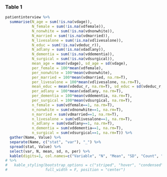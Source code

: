 
### Table 1

```r
patientinterview %>%
  summarise(N_age = sum(!is.na(vdage)),
            N_female = sum(!is.na(vdfemale)),
            N_nonwhite = sum(!is.na(vdnonwhite)),
            N_married = sum(!is.na(vdmarried)),
            N_livesalone = sum(!is.na(vdlivesalone)),
            N_educ = sum(!is.na(vdeduc_r)),
            N_adlany = sum(!is.na(vdadlany)),
            N_dementia = sum(!is.na(vddementia)),
            N_surgical = sum(!is.na(vdsurgical)),
            mean_age = mean(vdage), sd_age = sd(vdage),
            per_female = 100*mean(vdfemale), 
            per_nonwhite = 100*mean(vdnonwhite),
            per_married = 100*mean(vdmarried, na.rm=T),
            per_livesalone = 100*mean(vdlivesalone, na.rm=T),
            mean_educ = mean(vdeduc_r, na.rm=T), sd_educ = sd(vdeduc_r, na.rm=T), 
            per_adlany = 100*mean(vdadlany, na.rm=T),
            per_dementia = 100*mean(vddementia, na.rm=T),
            per_surgical = 100*mean(vdsurgical, na.rm=T),
            n_female = sum(vdfemale==1, na.rm=T),
            n_nonwhite = sum(vdnonwhite==1, na.rm=T),
            n_married = sum(vdmarried==1, na.rm=T),
            n_livesalone = sum(vdlivesalone==1, na.rm=T),
            n_adlany = sum(vdadlany==1, na.rm=T),
            n_dementia = sum(vddementia==1, na.rm=T),
            n_surgical = sum(vdsurgical==1, na.rm=T)) %>%
  gather(Name, Value) %>%
  separate(Name, c("stat", "var"), "_") %>%
  spread(stat, Value) %>%
  select(var, N, mean, sd, n, per) %>%
  kable(digits=1, col.names=c("Variable", "N", "Mean", "SD", "Count", "Percent")) 
# %>%
#   kable_styling(bootstrap_options = c("striped", "hover", "condensed"), 
#                 full_width = F, position = "center")


 

```